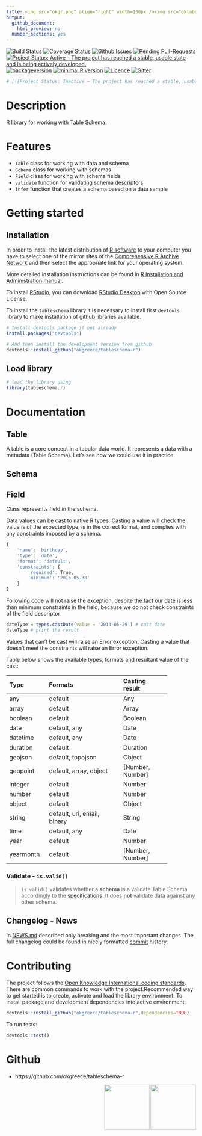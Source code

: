 ```yaml
---
title: <img src="okgr.png" align="right" width=130px /><img src="oklabs.png" align="right" width=130px /><br><br/><img src="frictionlessdata.png" align="left" width=60 />rictionless Data - <br/>   Table Schema 
output: 
  github_document:
    html_preview: no
  number_sections: yes
---
```


[![Build Status](https://travis-ci.org/okgreece/tableschema-r.svg?branch=master)](https://travis-ci.org/okgreece/tableschema-r)
[![Coverage Status](https://coveralls.io/repos/github/okgreece/tableschema-r/badge.svg?branch=master)](https://coveralls.io/github/okgreece/tableschema-r?branch=master)
[![Github Issues](http://githubbadges.herokuapp.com/okgreece/tableschema-r/issues.svg)](https://github.com/okgreece/tableschema-r/issues)
[![Pending Pull-Requests](http://githubbadges.herokuapp.com/okgreece/tableschema-r/pulls.svg)](https://github.com/okgreece/tableschema-r/pulls)
[![Project Status: Active – The project has reached a stable, usable state and is being actively developed.](http://www.repostatus.org/badges/latest/active.svg)](http://www.repostatus.org/#active)
[![packageversion](https://img.shields.io/badge/Package%20version-0.0.0.9000-orange.svg?style=flat-square)](commits/master)
[![minimal R version](https://img.shields.io/badge/R%3E%3D-3.1-6666ff.svg)](https://cran.r-project.org/)
[![Licence](https://img.shields.io/badge/licence-MIT-blue.svg)](https://opensource.org/licenses/MIT)
[![Gitter](https://img.shields.io/gitter/room/nwjs/nw.js.svg)](https://gitter.im/frictionlessdata/chat)
```r
# [![Project Status: Inactive – The project has reached a stable, usable state but is no longer being actively developed; support/maintenance will be provided as time allows.](http://www.repostatus.org/badges/latest/inactive.svg)](http://www.repostatus.org/#inactive)

```

# Description

R library for working with [Table Schema][tableschema].

# Features

+ `Table` class for working with data and schema
+ `Schema` class for working with schemas
+ `Field` class for working with schema fields
+ `validate` function for validating schema descriptors
+ `infer` function that creates a schema based on a data sample

# Getting started

## Installation

In order to install the latest distribution of [R software][Rs] to your computer you have to select one of the mirror sites of the [Comprehensive R Archive Network][R] and then select the appropriate link for your operating system.

More detailed installation instructions can be found in [R Installation and Administration manual][Rman].

To install [RStudio][Rstudio], you can download [RStudio Desktop][Rstudiodown] with Open Source License.

To install the `tableschema` library it is necessary to install first `devtools` library to make installation of github libraries available.

```r
# Install devtools package if not already
install.packages("devtools")
```


```r
# And then install the development version from github
devtools::install_github("okgreece/tableschema-r")
```

## Load library
```r
# load the library using
library(tableschema.r)
```

# Documentation

## Table

A table is a core concept in a tabular data world. It represents a data with a metadata (Table Schema). 
Let's see how we could use it in practice.

## Schema

## Field

Class represents field in the schema.

Data values can be cast to native R types. Casting a value will check the value is of the expected type, is in the correct format, and complies with any constraints imposed by a schema.


```r
{
    'name': 'birthday',
    'type': 'date',
    'format': 'default',
    'constraints': {
        'required': True,
        'minimum': '2015-05-30'
    }
}

```

Following code will not raise the exception, despite the fact our date is less than minimum constraints in the field, because we do not check constraints of the field descriptor

```r
dateType = types.castDate(value = '2014-05-29') # cast date
dateType # print the result
```

Values that can't be cast will raise an Error exception. Casting a value that doesn't meet the constraints will raise an Error exception.

Table below shows the available types, formats and resultant value of the cast:

+-----------+-----------------------------+------------------+
| Type      | Formats                     | Casting result   |
+:==========+:============================+:=================+
| any       | default                     | Any              |
+-----------+-----------------------------+------------------+
| array     | default                     | Array            |
+-----------+-----------------------------+------------------+
| boolean   | default                     | Boolean          |
+-----------+-----------------------------+------------------+
| date      | default, any                | Date             |
+-----------+-----------------------------+------------------+
| datetime  | default, any                | Date             |
+-----------+-----------------------------+------------------+
| duration  | default                     | Duration         |
+-----------+-----------------------------+------------------+
| geojson   | default, topojson           | Object           |
+-----------+-----------------------------+------------------+
| geopoint  | default, array, object      | [Number, Number] |
+-----------+-----------------------------+------------------+
| integer   | default                     | Number           |
+-----------+-----------------------------+------------------+
| number    | default                     | Number           |
+-----------+-----------------------------+------------------+
| object    | default                     | Object           |
+-----------+-----------------------------+------------------+
| string    | default, uri, email, binary | String           |
+-----------+-----------------------------+------------------+
| time      | default, any                | Date             |
+-----------+-----------------------------+------------------+
| year      | default                     | Number           |
+-----------+-----------------------------+------------------+
| yearmonth | default                     | [Number, Number] |
+-----------+-----------------------------+------------------+

### Validate - `is.valid()`
> `is.valid()` validates whether a **schema** is a validate Table Schema accordingly to the [specifications](http://schemas.datapackages.org/json-table-schema.json). It does **not** validate data against any other schema.

## Changelog - News

In [NEWS.md][news] described only breaking and the most important changes. The full changelog could be found in nicely formatted [commit][commits] history.  

# Contributing
The project follows the [Open Knowledge International coding standards][coding_standards]. There are common commands to work with the project.Recommended way to get started is to create, activate and load the library environment. To install package and development dependencies into active environment:

```r
devtools::install_github("okgreece/tableschema-r",dependencies=TRUE)
```

To run tests:
```r
devtools::test()
```


# Github 

+ https://github.com/okgreece/tableschema-r

<img src="okgr.png" align="right" width=120px /><img src="oklabs.png" align="right" width=120px />

[Rs]: https://www.r-project.org/
[R]: https://cloud.r-project.org/
[Rman]: https://cran.r-project.org/doc/manuals/R-admin.html
[Rstudio]: https://www.rstudio.com/
[Rstudiodown]: https://www.rstudio.com/products/rstudio/download/
[coding_standards]: https://github.com/okfn/coding-standards
[tableschema]: http://specs.frictionlessdata.io/table-schema/
[news]: https://github.com/okgreece/tableschema-r/blob/master/NEWS.md
[commits]: https://github.com/okgreece/tableschema-r/commits/master